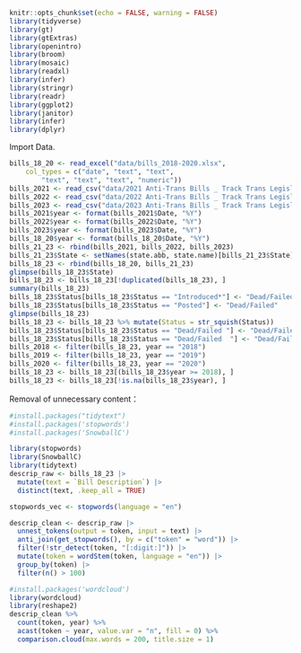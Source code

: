 ```r
knitr::opts_chunk$set(echo = FALSE, warning = FALSE)
library(tidyverse)
library(gt)
library(gtExtras)
library(openintro)
library(broom)
library(mosaic)
library(readxl)
library(infer)
library(stringr)
library(readr)
library(ggplot2)
library(janitor)
library(infer)
library(dplyr)
```

Import Data.

```r
bills_18_20 <- read_excel("data/bills_2018-2020.xlsx", 
    col_types = c("date", "text", "text", 
        "text", "text", "text", "numeric"))
bills_2021 <- read_csv("data/2021 Anti-Trans Bills _ Track Trans Legislation.csv")
bills_2022 <- read_csv("data/2022 Anti-Trans Bills _ Track Trans Legislation.csv")
bills_2023 <- read_csv("data/2023 Anti-Trans Bills _ Track Trans Legislation.csv")
bills_2021$year <- format(bills_2021$Date, "%Y")
bills_2022$year <- format(bills_2022$Date, "%Y")
bills_2023$year <- format(bills_2023$Date, "%Y")
bills_18_20$year <- format(bills_18_20$Date, "%Y")
bills_21_23 <- rbind(bills_2021, bills_2022, bills_2023)
bills_21_23$State <- setNames(state.abb, state.name)[bills_21_23$State]
bills_18_23 <- rbind(bills_18_20, bills_21_23)
glimpse(bills_18_23$State)
bills_18_23 <- bills_18_23[!duplicated(bills_18_23), ]
summary(bills_18_23)
bills_18_23$Status[bills_18_23$Status == "Introduced*"] <- "Dead/Failed"
bills_18_23$Status[bills_18_23$Status == "Posted"] <- "Dead/Failed"
glimpse(bills_18_23)
bills_18_23 <- bills_18_23 %>% mutate(Status = str_squish(Status))
bills_18_23$Status[bills_18_23$Status == "Dead/Failed "] <- "Dead/Failed"
bills_18_23$Status[bills_18_23$Status == "Dead/Failed  "] <- "Dead/Failed"
bills_2018 <- filter(bills_18_23, year == "2018")
bills_2019 <- filter(bills_18_23, year == "2019")
bills_2020 <- filter(bills_18_23, year == "2020")
bills_18_23 <- bills_18_23[(bills_18_23$year >= 2018), ]
bills_18_23 <- bills_18_23[!is.na(bills_18_23$year), ]
```


Removal of unnecessary content：

```r
#install.packages("tidytext")
#install.packages('stopwords')
#install.packages('SnowballC')

library(stopwords)
library(SnowballC)
library(tidytext)
descrip_raw <- bills_18_23 |> 
  mutate(text = `Bill Description`) |> 
  distinct(text, .keep_all = TRUE)

stopwords_vec <- stopwords(language = "en")

descrip_clean <- descrip_raw |> 
  unnest_tokens(output = token, input = text) |> 
  anti_join(get_stopwords(), by = c("token" = "word")) |> 
  filter(!str_detect(token, "[:digit:]")) |> 
  mutate(token = wordStem(token, language = "en")) |> 
  group_by(token) |> 
  filter(n() > 100)
```



```r
#install.packages('wordcloud')
library(wordcloud)
library(reshape2)
descrip_clean %>%
  count(token, year) %>%
  acast(token ~ year, value.var = "n", fill = 0) %>%
  comparison.cloud(max.words = 200, title.size = 1)
```